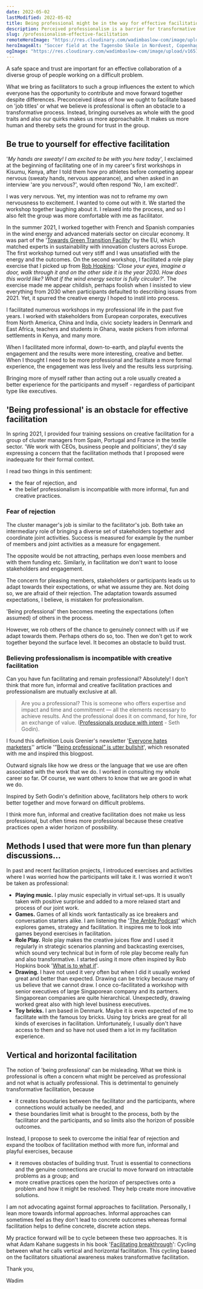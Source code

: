```yaml
---
date: 2022-05-02
lastModified: 2022-05-02
title: Being professional might be in the way for effective facilitation
description: Perceived professionalism is a barrier for transformative facilitation. Stay true to yourself and embrace more fun and creative facilitation methods.
slug: /professionalism-effective-facilitation
remoteHeroImage: "https://res.cloudinary.com/wadimbaslow-com/image/upload/v1651487678/playingfield_bkmvjf.jpg"
heroImageAlt: "Soccer field at the Tagensbo Skole in Nordvest, Copenhagen. Picture by Wadim Baslow."
ogImage: "https://res.cloudinary.com/wadimbaslow-com/image/upload/v1651487678/playingfield_bkmvjf.jpg"
---
```


A safe space and trust are important for an effective collaboration of a diverse group of people working on a difficult problem.

What we bring as facilitators to such a group influences the extent to which everyone has the opportunity to contribute and move forward together despite differences. Preconceived ideas of how we ought to facilitate based on 'job titles' or what we believe is professional is often an obstacle to a transformative process. Instead, bringing ourselves as whole with the good traits and also our quirks makes us more approachable. It makes us more human and thereby sets the ground for trust in the group.

## Be true to yourself for effective facilitation

'_My hands are sweaty! I am excited to be with you here today_', I exclaimed at the beginning of facilitating one of in my career's first workshops in Kisumu, Kenya, after I told them how pro athletes before competing appear nervous (sweaty hands, nervous appearance), and when asked in an interview 'are you nervous?', would often respond 'No, I am excited!'.

I was very nervous. Yet, my intention was not to reframe my own nervousness to excitement. I wanted to come out with it. We started the workshop together laughing about it. I relaxed into the process, and so I also felt the group was more comfortable with me as facilitator.

In the summer 2021, I worked together with French and Spanish companies in the wind energy and advanced materials sector on circular economy. It was part of the '[Towards Green Transition Facility](https://clustercollaboration.eu/in-focus/green/towards-green-transition-facility)' by the EU, which matched experts in sustainability with innovation clusters across Europe. The first workshop turned out very stiff and I was unsatisfied with the energy and the outcomes. On the second workshop, I facilitated a role play exercise that I picked up from [Rob Hopkins](https://twitter.com/robintransition): '_Close your eyes, imagine a door, walk through it and on the other side it is the year 2030. How does this world like? What if the wind energy sector is fully circular?_'. The exercise made me appear childish, perhaps foolish when I insisted to view everything from 2030 when participants defaulted to describing issues from 2021. Yet, it spurred the creative energy I hoped to instil into process.

I facilitated numerous workshops in my professional life in the past five years. I worked with stakeholders from European corporates, executives from North America, China and India, civic society leaders in Denmark and East Africa, teachers and students in Ghana, waste pickers from informal settlements in Kenya, and many more.

When I facilitated more informal, down-to-earth, and playful events the engagement and the results were more interesting, creative and better. When I thought I need to be more professional and facilitate a more formal experience, the engagement was less lively and the results less surprising.

Bringing more of myself rather than acting out a role usually created a better experience for the participants and myself - regardless of participant type like executives.

## 'Being professional' is an obstacle for effective facilitation

In spring 2021, I provided four training sessions on creative facilitation for a group of cluster managers from Spain, Portugal and France in the textile sector. 'We work with CEOs, business people and politicians', they'd say expressing a concern that the facilitation methods that I proposed were inadequate for their formal context.

I read two things in this sentiment:

- the fear of rejection, and
- the belief professionalism is incompatible with more informal, fun and creative practices.

### Fear of rejection

The cluster manager's job is similar to the facilitator's job. Both take an intermediary role of bringing a diverse set of stakeholders together and coordinate joint activities. Success is measured for example by the number of members and joint activities as a measure for engagement.

The opposite would be not attracting, perhaps even loose members and with them funding etc. Similarly, in facilitation we don't want to loose stakeholders and engagement.

The concern for pleasing members, stakeholders or participants leads us to adapt towards their expectations, or what we assume they are. Not doing so, we are afraid of their rejection. The adaptation towards assumed expectations, I believe, is mistaken for professionalism.

'Being professional' then becomes meeting the expectations (often assumed) of others in the process.

However, we rob others of the chance to genuinely connect with us if we adapt towards them. Perhaps others do so, too. Then we don't get to work together beyond the surface level. It becomes an obstacle to build trust.

### Believing professionalism is incompatible with creative facilitation

Can you have fun facilitating and remain professional? Absolutely! I don’t think that more fun, informal and creative facilitation practices and professionalism are mutually exclusive at all.

> Are you a professional? This is someone who offers expertise and impact and time and commitment — all the elements necessary to achieve results. And the professional does it on command, for hire, for an exchange of value. ([Professionals produce with intent](https://sethgodinwrites.medium.com/professionals-produce-with-intent-cc603f230a32) - Seth Godin).

I found this definition Louis Grenier's newsletter '[Everyone hates marketers](https://www.everyonehatesmarketers.com/)'' article '”[Being professional” is utter bullshit](https://www.everyonehatesmarketers.com/articles/professionalism)', which resonated with me and inspired this blogpost.

Outward signals like how we dress or the language that we use are often associated with the work that we do. I worked in consulting my whole career so far. Of course, we want others to know that we are good in what we do.

Inspired by Seth Godin's definition above, facilitators help others to work better together and move forward on difficult problems.

I think more fun, informal and creative facilitation does not make us less professional, but often times more professional because these creative practices open a wider horizon of possibility.

## Methods I used that were more fun than plenary discussions...

In past and recent facilitation projects, I introduced exercises and activities where I was worried how the participants will take it. I was worried it won't be taken as professional:

- **Playing music.** I play music especially in virtual set-ups. It is usually taken with positive surprise and added to a more relaxed start and process of our joint work.
- **Games.** Games of all kinds work fantastically as ice breakers and conversation starters alike. I am listening the '[The Amble Podcast](https://amble.studio/podcast/)' which explores games, strategy and facilitation. It inspires me to look into games beyond exercises in facilitation.
- **Role Play.** Role play makes the creative juices flow and I used it regularly in strategic scenarios planning and backcasting exercises, which sound very technical but in form of role play become really fun and also transformative. I started using it more often inspired by Rob Hopkins book '[What is to what if](https://www.robhopkins.net/the-book/)'.
- **Drawing.** I have not used it very often but when I did it usually worked great and better than expected. Drawing can be tricky because many of us believe that we cannot draw. I once co-facilitated a workshop with senior executives of large Singaporean company and its partners. Singaporean companies are quite hierarchical. Unexpectedly, drawing worked great also with high level business executives.
- **Toy bricks.** I am based in Denmark. Maybe it is even expected of me to facilitate with the famous toy bricks. Using toy bricks are great for all kinds of exercises in facilitation. Unfortunately, I usually don't have access to them and so have not used them a lot in my facilitation experience.

## Vertical and horizontal facilitation

The notion of 'being professional' can be misleading. What we think is professional is often a concern what might be perceived as professional and not what is actually professional. This is detrimental to genuinely transformative facilitation, because

- it creates boundaries between the facilitator and the participants, where connections would actually be needed, and
- these boundaries limit what is brought to the process, both by the facilitator and the participants, and so limits also the horizon of possible outcomes.

Instead, I propose to seek to overcome the initial fear of rejection and expand the toolbox of facilitation method with more fun, informal and playful exercises, because

- it removes obstacles of building trust. Trust is essential to connections and the genuine connections are crucial to move forward on intractable problems as a group; and
- more creative practices open the horizon of perspectives onto a problem and how it might be resolved. They help create more innovative solutions.

I am not advocating against formal approaches to facilitation. Personally, I lean more towards informal approaches. Informal approaches can sometimes feel as they don't lead to concrete outcomes whereas formal facilitation helps to define concrete, discrete action steps.

My practice forward will be to cycle between these two approaches. It is what Adam Kahane suggests in his book '[Facilitating breakthrough](https://reospartners.com/facilitating-breakthrough/)': Cycling between what he calls vertical and horizontal facilitation. This cycling based on the facilitators situational awareness makes transformative facilitation.

Thank you,

Wadim
